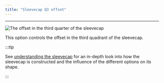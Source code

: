 ```yaml
---
title: "Sleevecap Q3 offset"
---
```


***

![The offset in the third quarter of the sleevecap](./sleevecapq3offset.svg)

This option controls the offset in the third quadrant of the sleevecap.

:::tip


See [understanding the sleevecap](/docs/designs/brian/options#understanding-the-sleevecap) for an in-depth
look into how the sleevecap is constructed and the influence of the different options on its shape.

:::




